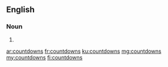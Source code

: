 {{also|countdown|Countdowns|count-downs|count downs}}
==English==

===Noun===
{{head|en|noun plural form}}

# {{plural of|countdown|lang=en}}

[[ar:countdowns]]
[[fr:countdowns]]
[[ku:countdowns]]
[[mg:countdowns]]
[[my:countdowns]]
[[fi:countdowns]]